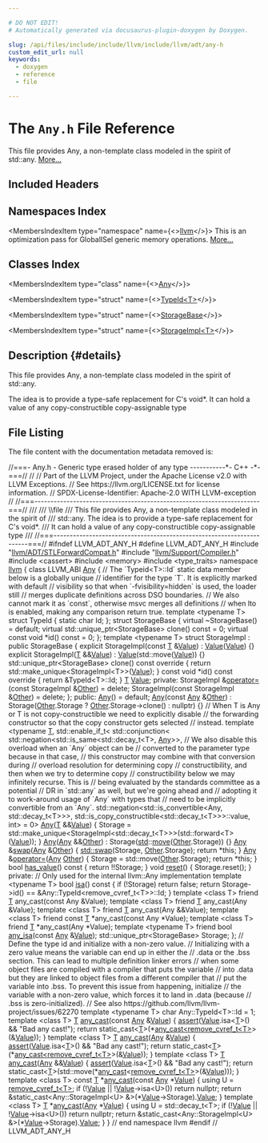 ```yaml
---

# DO NOT EDIT!
# Automatically generated via docusaurus-plugin-doxygen by Doxygen.

slug: /api/files/include/include/llvm/include/llvm/adt/any-h
custom_edit_url: null
keywords:
  - doxygen
  - reference
  - file

---
```





# The `Any.h` File Reference

<DoxygenPage pluginConfig={pluginConfig}>

This file provides Any, a non-template class modeled in the spirit of std::any. <a href="#details">More...</a>

## Included Headers

<IncludesList>
<IncludesListItem
  filePath="llvm/ADT/STLForwardCompat.h"
  permalink="/docs/api/files/include/include/llvm/include/llvm/adt/stlforwardcompat-h"
  isLocal="true" />
<IncludesListItem
  filePath="llvm/Support/Compiler.h"
  permalink="/docs/api/files/include/include/llvm/include/llvm/support/compiler-h"
  isLocal="true" />
<IncludesListItem
  filePath="cassert"
  permalink=""
  isLocal="false" />
<IncludesListItem
  filePath="memory"
  permalink=""
  isLocal="false" />
<IncludesListItem
  filePath="type_traits"
  permalink=""
  isLocal="false" />
</IncludesList>

## Namespaces Index

<MembersIndex>

<MembersIndexItem
  type="namespace"
  name={<><a href="/docs/api/namespaces/llvm">llvm</a></>}>
This is an optimization pass for GlobalISel generic memory operations. <a href="/docs/api/namespaces/llvm/#details">More...</a>
</MembersIndexItem>

</MembersIndex>

## Classes Index

<MembersIndex>

<MembersIndexItem
  type="class"
  name={<><a href="/docs/api/classes/llvm/any">Any</a></>}>
</MembersIndexItem>

<MembersIndexItem
  type="struct"
  name={<><a href="/docs/api/structs/llvm/any/typeid">TypeId&lt;T&gt;</a></>}>
</MembersIndexItem>

<MembersIndexItem
  type="struct"
  name={<><a href="/docs/api/structs/llvm/any/storagebase">StorageBase</a></>}>
</MembersIndexItem>

<MembersIndexItem
  type="struct"
  name={<><a href="/docs/api/structs/llvm/any/storageimpl">StorageImpl&lt;T&gt;</a></>}>
</MembersIndexItem>

</MembersIndex>

## Description {#details}

This file provides Any, a non-template class modeled in the spirit of std::any.

The idea is to provide a type-safe replacement for C&#39;s void&#42;. It can hold a value of any copy-constructible copy-assignable type

## File Listing

The file content with the documentation metadata removed is:

<ProgramListing>

<Link id="l00001" /><CodeLine lineNumber="1"><Highlight kind="comment">//===- Any.h - Generic type erased holder of any type -----------&#42;- C++ -&#42;-===//</Highlight><Highlight kind="normal"></Highlight></CodeLine>
<Link id="l00002" /><CodeLine lineNumber="2"><Highlight kind="normal"></Highlight><Highlight kind="comment">//</Highlight><Highlight kind="normal"></Highlight></CodeLine>
<Link id="l00003" /><CodeLine lineNumber="3"><Highlight kind="normal"></Highlight><Highlight kind="comment">// Part of the LLVM Project, under the Apache License v2.0 with LLVM Exceptions.</Highlight><Highlight kind="normal"></Highlight></CodeLine>
<Link id="l00004" /><CodeLine lineNumber="4"><Highlight kind="normal"></Highlight><Highlight kind="comment">// See https://llvm.org/LICENSE.txt for license information.</Highlight><Highlight kind="normal"></Highlight></CodeLine>
<Link id="l00005" /><CodeLine lineNumber="5"><Highlight kind="normal"></Highlight><Highlight kind="comment">// SPDX-License-Identifier: Apache-2.0 WITH LLVM-exception</Highlight><Highlight kind="normal"></Highlight></CodeLine>
<Link id="l00006" /><CodeLine lineNumber="6"><Highlight kind="normal"></Highlight><Highlight kind="comment">//</Highlight><Highlight kind="normal"></Highlight></CodeLine>
<Link id="l00007" /><CodeLine lineNumber="7"><Highlight kind="normal"></Highlight><Highlight kind="comment">//===----------------------------------------------------------------------===//</Highlight><Highlight kind="comment"></Highlight></CodeLine>
<Link id="l00008" /><CodeLine lineNumber="8"><Highlight kind="comment">///</Highlight></CodeLine>
<Link id="l00009" /><CodeLine lineNumber="9"><Highlight kind="comment">/// \\file</Highlight></CodeLine>
<Link id="l00010" /><CodeLine lineNumber="10"><Highlight kind="comment">///  This file provides Any, a non-template class modeled in the spirit of</Highlight></CodeLine>
<Link id="l00011" /><CodeLine lineNumber="11"><Highlight kind="comment">///  std::any.  The idea is to provide a type-safe replacement for C&#39;s void&#42;.</Highlight></CodeLine>
<Link id="l00012" /><CodeLine lineNumber="12"><Highlight kind="comment">///  It can hold a value of any copy-constructible copy-assignable type</Highlight></CodeLine>
<Link id="l00013" /><CodeLine lineNumber="13"><Highlight kind="comment">///</Highlight><Highlight kind="normal"></Highlight></CodeLine>
<Link id="l00014" /><CodeLine lineNumber="14"><Highlight kind="normal"></Highlight><Highlight kind="comment">//===----------------------------------------------------------------------===//</Highlight><Highlight kind="normal"></Highlight></CodeLine>
<Link id="l00015" /><CodeLine lineNumber="15"><Highlight kind="normal"></Highlight></CodeLine>
<Link id="l00016" /><CodeLine lineNumber="16"><Highlight kind="normal"></Highlight><Highlight kind="preprocessor">#ifndef LLVM&#95;ADT&#95;ANY&#95;H</Highlight><Highlight kind="normal"></Highlight></CodeLine>
<Link id="l00017" /><CodeLine lineNumber="17"><Highlight kind="normal"></Highlight><Highlight kind="preprocessor">#define LLVM&#95;ADT&#95;ANY&#95;H</Highlight><Highlight kind="normal"></Highlight></CodeLine>
<Link id="l00018" /><CodeLine lineNumber="18"><Highlight kind="normal"></Highlight></CodeLine>
<Link id="l00019" /><CodeLine lineNumber="19"><Highlight kind="normal"></Highlight><Highlight kind="preprocessor">#include &quot;<a href="/docs/api/files/include/include/llvm/include/llvm/adt/stlforwardcompat-h">llvm/ADT/STLForwardCompat.h</a>&quot;</Highlight><Highlight kind="normal"></Highlight></CodeLine>
<Link id="l00020" /><CodeLine lineNumber="20"><Highlight kind="normal"></Highlight><Highlight kind="preprocessor">#include &quot;<a href="/docs/api/files/include/include/llvm/include/llvm/support/compiler-h">llvm/Support/Compiler.h</a>&quot;</Highlight><Highlight kind="normal"></Highlight></CodeLine>
<Link id="l00021" /><CodeLine lineNumber="21"><Highlight kind="normal"></Highlight></CodeLine>
<Link id="l00022" /><CodeLine lineNumber="22"><Highlight kind="normal"></Highlight><Highlight kind="preprocessor">#include &lt;cassert&gt;</Highlight><Highlight kind="normal"></Highlight></CodeLine>
<Link id="l00023" /><CodeLine lineNumber="23"><Highlight kind="normal"></Highlight><Highlight kind="preprocessor">#include &lt;memory&gt;</Highlight><Highlight kind="normal"></Highlight></CodeLine>
<Link id="l00024" /><CodeLine lineNumber="24"><Highlight kind="normal"></Highlight><Highlight kind="preprocessor">#include &lt;type&#95;traits&gt;</Highlight><Highlight kind="normal"></Highlight></CodeLine>
<Link id="l00025" /><CodeLine lineNumber="25"><Highlight kind="normal"></Highlight></CodeLine>
<Link id="l00026" /><CodeLine lineNumber="26"><Highlight kind="normal"></Highlight><Highlight kind="keyword">namespace </Highlight><Highlight kind="normal"><a href="/docs/api/namespaces/llvm">llvm</a> &#123;</Highlight></CodeLine>
<Link id="l00027" /><CodeLine lineNumber="27"><Highlight kind="normal"></Highlight></CodeLine>
<Link id="l00028" /><CodeLine lineNumber="28" lineLink="/docs/api/classes/llvm/any"><Highlight kind="normal"></Highlight><Highlight kind="keyword">class </Highlight><Highlight kind="normal">LLVM&#95;ABI <a href="/docs/api/classes/llvm/any/#acd0d518cd47705fdf831df739933b12a">Any</a> &#123;</Highlight></CodeLine>
<Link id="l00029" /><CodeLine lineNumber="29"><Highlight kind="normal"></Highlight></CodeLine>
<Link id="l00030" /><CodeLine lineNumber="30"><Highlight kind="normal">  </Highlight><Highlight kind="comment">// The &#96;Typeid&lt;T&gt;::Id&#96; static data member below is a globally unique</Highlight><Highlight kind="normal"></Highlight></CodeLine>
<Link id="l00031" /><CodeLine lineNumber="31"><Highlight kind="normal">  </Highlight><Highlight kind="comment">// identifier for the type &#96;T&#96;. It is explicitly marked with default</Highlight><Highlight kind="normal"></Highlight></CodeLine>
<Link id="l00032" /><CodeLine lineNumber="32"><Highlight kind="normal">  </Highlight><Highlight kind="comment">// visibility so that when &#96;-fvisibility=hidden&#96; is used, the loader still</Highlight><Highlight kind="normal"></Highlight></CodeLine>
<Link id="l00033" /><CodeLine lineNumber="33"><Highlight kind="normal">  </Highlight><Highlight kind="comment">// merges duplicate definitions across DSO boundaries.</Highlight><Highlight kind="normal"></Highlight></CodeLine>
<Link id="l00034" /><CodeLine lineNumber="34"><Highlight kind="normal">  </Highlight><Highlight kind="comment">// We also cannot mark it as &#96;const&#96;, otherwise msvc merges all definitions</Highlight><Highlight kind="normal"></Highlight></CodeLine>
<Link id="l00035" /><CodeLine lineNumber="35"><Highlight kind="normal">  </Highlight><Highlight kind="comment">// when lto is enabled, making any comparison return true.</Highlight><Highlight kind="normal"></Highlight></CodeLine>
<Link id="l00036" /><CodeLine lineNumber="36"><Highlight kind="normal">  </Highlight><Highlight kind="keyword">template</Highlight><Highlight kind="normal"> &lt;</Highlight><Highlight kind="keyword">typename</Highlight><Highlight kind="normal"> T&gt; </Highlight><Highlight kind="keyword">struct </Highlight><Highlight kind="normal">TypeId &#123; </Highlight><Highlight kind="keyword">static</Highlight><Highlight kind="normal"> </Highlight><Highlight kind="keywordtype">char</Highlight><Highlight kind="normal"> Id; &#125;;</Highlight></CodeLine>
<Link id="l00037" /><CodeLine lineNumber="37"><Highlight kind="normal"></Highlight></CodeLine>
<Link id="l00038" /><CodeLine lineNumber="38"><Highlight kind="normal">  </Highlight><Highlight kind="keyword">struct </Highlight><Highlight kind="normal">StorageBase &#123;</Highlight></CodeLine>
<Link id="l00039" /><CodeLine lineNumber="39"><Highlight kind="normal">    </Highlight><Highlight kind="keyword">virtual</Highlight><Highlight kind="normal"> ~StorageBase() = </Highlight><Highlight kind="keywordflow">default</Highlight><Highlight kind="normal">;</Highlight></CodeLine>
<Link id="l00040" /><CodeLine lineNumber="40"><Highlight kind="normal">    </Highlight><Highlight kind="keyword">virtual</Highlight><Highlight kind="normal"> std::unique&#95;ptr&lt;StorageBase&gt; clone() </Highlight><Highlight kind="keyword">const</Highlight><Highlight kind="normal"> = 0;</Highlight></CodeLine>
<Link id="l00041" /><CodeLine lineNumber="41"><Highlight kind="normal">    </Highlight><Highlight kind="keyword">virtual</Highlight><Highlight kind="normal"> </Highlight><Highlight kind="keyword">const</Highlight><Highlight kind="normal"> </Highlight><Highlight kind="keywordtype">void</Highlight><Highlight kind="normal"> &#42;id() </Highlight><Highlight kind="keyword">const</Highlight><Highlight kind="normal"> = 0;</Highlight></CodeLine>
<Link id="l00042" /><CodeLine lineNumber="42"><Highlight kind="normal">  &#125;;</Highlight></CodeLine>
<Link id="l00043" /><CodeLine lineNumber="43"><Highlight kind="normal"></Highlight></CodeLine>
<Link id="l00044" /><CodeLine lineNumber="44"><Highlight kind="normal">  </Highlight><Highlight kind="keyword">template</Highlight><Highlight kind="normal"> &lt;</Highlight><Highlight kind="keyword">typename</Highlight><Highlight kind="normal"> T&gt; </Highlight><Highlight kind="keyword">struct </Highlight><Highlight kind="normal">StorageImpl : </Highlight><Highlight kind="keyword">public</Highlight><Highlight kind="normal"> StorageBase &#123;</Highlight></CodeLine>
<Link id="l00045" /><CodeLine lineNumber="45"><Highlight kind="normal">    </Highlight><Highlight kind="keyword">explicit</Highlight><Highlight kind="normal"> StorageImpl(</Highlight><Highlight kind="keyword">const</Highlight><Highlight kind="normal"> <a href="/docs/api/files/lib/lib/target/lib/target/mips/mips16isellowering-cpp/#a0acb682b8260ab1c60b918599864e2e5">T</a> &amp;<a href="/docs/api/classes/llvm/value">Value</a>) : <a href="/docs/api/classes/llvm/value">Value</a>(<a href="/docs/api/classes/llvm/value">Value</a>) &#123;&#125;</Highlight></CodeLine>
<Link id="l00046" /><CodeLine lineNumber="46"><Highlight kind="normal"></Highlight></CodeLine>
<Link id="l00047" /><CodeLine lineNumber="47"><Highlight kind="normal">    </Highlight><Highlight kind="keyword">explicit</Highlight><Highlight kind="normal"> StorageImpl(<a href="/docs/api/files/lib/lib/target/lib/target/mips/mips16isellowering-cpp/#a0acb682b8260ab1c60b918599864e2e5">T</a> &amp;&amp;<a href="/docs/api/classes/llvm/value">Value</a>) : <a href="/docs/api/classes/llvm/value">Value</a>(std::move(<a href="/docs/api/classes/llvm/value">Value</a>)) &#123;&#125;</Highlight></CodeLine>
<Link id="l00048" /><CodeLine lineNumber="48"><Highlight kind="normal"></Highlight></CodeLine>
<Link id="l00049" /><CodeLine lineNumber="49"><Highlight kind="normal">    std::unique&#95;ptr&lt;StorageBase&gt; clone()</Highlight><Highlight kind="keyword"> const override </Highlight><Highlight kind="normal">&#123;</Highlight></CodeLine>
<Link id="l00050" /><CodeLine lineNumber="50"><Highlight kind="normal">      </Highlight><Highlight kind="keywordflow">return</Highlight><Highlight kind="normal"> std::make&#95;unique&lt;StorageImpl&lt;T&gt;&gt;(<a href="/docs/api/classes/llvm/value">Value</a>);</Highlight></CodeLine>
<Link id="l00051" /><CodeLine lineNumber="51"><Highlight kind="normal">    &#125;</Highlight></CodeLine>
<Link id="l00052" /><CodeLine lineNumber="52"><Highlight kind="normal"></Highlight></CodeLine>
<Link id="l00053" /><CodeLine lineNumber="53"><Highlight kind="normal">    </Highlight><Highlight kind="keyword">const</Highlight><Highlight kind="normal"> </Highlight><Highlight kind="keywordtype">void</Highlight><Highlight kind="normal"> &#42;id()</Highlight><Highlight kind="keyword"> const override </Highlight><Highlight kind="normal">&#123; </Highlight><Highlight kind="keywordflow">return</Highlight><Highlight kind="normal"> &amp;TypeId&lt;T&gt;::Id; &#125;</Highlight></CodeLine>
<Link id="l00054" /><CodeLine lineNumber="54"><Highlight kind="normal"></Highlight></CodeLine>
<Link id="l00055" /><CodeLine lineNumber="55"><Highlight kind="normal">    <a href="/docs/api/files/lib/lib/target/lib/target/mips/mips16isellowering-cpp/#a0acb682b8260ab1c60b918599864e2e5">T</a> <a href="/docs/api/classes/llvm/value">Value</a>;</Highlight></CodeLine>
<Link id="l00056" /><CodeLine lineNumber="56"><Highlight kind="normal"></Highlight></CodeLine>
<Link id="l00057" /><CodeLine lineNumber="57"><Highlight kind="normal">  </Highlight><Highlight kind="keyword">private</Highlight><Highlight kind="normal">:</Highlight></CodeLine>
<Link id="l00058" /><CodeLine lineNumber="58"><Highlight kind="normal">    StorageImpl &amp;<a href="/docs/api/classes/llvm/any/#a2210ed74910917ebbd5179a8cf0be8e9">operator=</a>(</Highlight><Highlight kind="keyword">const</Highlight><Highlight kind="normal"> StorageImpl &amp;<a href="/docs/api/namespaces/llvm/#a9eb4f5b98b70ee4fab9614ed58282c1fa6311ae17c1ee52b36e68aaf4ad066387">Other</a>) = </Highlight><Highlight kind="keyword">delete</Highlight><Highlight kind="normal">;</Highlight></CodeLine>
<Link id="l00059" /><CodeLine lineNumber="59"><Highlight kind="normal">    StorageImpl(</Highlight><Highlight kind="keyword">const</Highlight><Highlight kind="normal"> StorageImpl &amp;<a href="/docs/api/namespaces/llvm/#a9eb4f5b98b70ee4fab9614ed58282c1fa6311ae17c1ee52b36e68aaf4ad066387">Other</a>) = </Highlight><Highlight kind="keyword">delete</Highlight><Highlight kind="normal">;</Highlight></CodeLine>
<Link id="l00060" /><CodeLine lineNumber="60"><Highlight kind="normal">  &#125;;</Highlight></CodeLine>
<Link id="l00061" /><CodeLine lineNumber="61"><Highlight kind="normal"></Highlight></CodeLine>
<Link id="l00062" /><CodeLine lineNumber="62"><Highlight kind="normal"></Highlight><Highlight kind="keyword">public</Highlight><Highlight kind="normal">:</Highlight></CodeLine>
<Link id="l00063" /><CodeLine lineNumber="63" lineLink="/docs/api/classes/llvm/any/#acd0d518cd47705fdf831df739933b12a"><Highlight kind="normal">  <a href="/docs/api/classes/llvm/any/#acd0d518cd47705fdf831df739933b12a">Any</a>() = </Highlight><Highlight kind="keywordflow">default</Highlight><Highlight kind="normal">;</Highlight></CodeLine>
<Link id="l00064" /><CodeLine lineNumber="64"><Highlight kind="normal"></Highlight></CodeLine>
<Link id="l00065" /><CodeLine lineNumber="65" lineLink="/docs/api/classes/llvm/any/#a99d2fd902e10d00ec6980c8043a27f47"><Highlight kind="normal">  <a href="/docs/api/classes/llvm/any/#a99d2fd902e10d00ec6980c8043a27f47">Any</a>(</Highlight><Highlight kind="keyword">const</Highlight><Highlight kind="normal"> <a href="/docs/api/classes/llvm/any/#acd0d518cd47705fdf831df739933b12a">Any</a> &amp;<a href="/docs/api/namespaces/llvm/#a9eb4f5b98b70ee4fab9614ed58282c1fa6311ae17c1ee52b36e68aaf4ad066387">Other</a>)</Highlight></CodeLine>
<Link id="l00066" /><CodeLine lineNumber="66"><Highlight kind="normal">      : Storage(<a href="/docs/api/namespaces/llvm/#a9eb4f5b98b70ee4fab9614ed58282c1fa6311ae17c1ee52b36e68aaf4ad066387">Other</a>.Storage ? <a href="/docs/api/namespaces/llvm/#a9eb4f5b98b70ee4fab9614ed58282c1fa6311ae17c1ee52b36e68aaf4ad066387">Other</a>.Storage-&gt;clone() : nullptr) &#123;&#125;</Highlight></CodeLine>
<Link id="l00067" /><CodeLine lineNumber="67"><Highlight kind="normal"></Highlight></CodeLine>
<Link id="l00068" /><CodeLine lineNumber="68"><Highlight kind="normal">  </Highlight><Highlight kind="comment">// When T is Any or T is not copy-constructible we need to explicitly disable</Highlight><Highlight kind="normal"></Highlight></CodeLine>
<Link id="l00069" /><CodeLine lineNumber="69"><Highlight kind="normal">  </Highlight><Highlight kind="comment">// the forwarding constructor so that the copy constructor gets selected</Highlight><Highlight kind="normal"></Highlight></CodeLine>
<Link id="l00070" /><CodeLine lineNumber="70"><Highlight kind="normal">  </Highlight><Highlight kind="comment">// instead.</Highlight><Highlight kind="normal"></Highlight></CodeLine>
<Link id="l00071" /><CodeLine lineNumber="71"><Highlight kind="normal">  </Highlight><Highlight kind="keyword">template</Highlight><Highlight kind="normal"> &lt;</Highlight><Highlight kind="keyword">typename</Highlight><Highlight kind="normal"> <a href="/docs/api/files/lib/lib/target/lib/target/mips/mips16isellowering-cpp/#a0acb682b8260ab1c60b918599864e2e5">T</a>,</Highlight></CodeLine>
<Link id="l00072" /><CodeLine lineNumber="72"><Highlight kind="normal">            std::enable&#95;if&#95;t&lt;</Highlight></CodeLine>
<Link id="l00073" /><CodeLine lineNumber="73"><Highlight kind="normal">                std::conjunction&lt;</Highlight></CodeLine>
<Link id="l00074" /><CodeLine lineNumber="74"><Highlight kind="normal">                    std::negation&lt;std::is&#95;same&lt;std::decay&#95;t&lt;T&gt;, <a href="/docs/api/classes/llvm/any">Any</a>&gt;&gt;,</Highlight></CodeLine>
<Link id="l00075" /><CodeLine lineNumber="75"><Highlight kind="normal">                    </Highlight><Highlight kind="comment">// We also disable this overload when an &#96;Any&#96; object can be</Highlight><Highlight kind="normal"></Highlight></CodeLine>
<Link id="l00076" /><CodeLine lineNumber="76"><Highlight kind="normal">                    </Highlight><Highlight kind="comment">// converted to the parameter type because in that case,</Highlight><Highlight kind="normal"></Highlight></CodeLine>
<Link id="l00077" /><CodeLine lineNumber="77"><Highlight kind="normal">                    </Highlight><Highlight kind="comment">// this constructor may combine with that conversion during</Highlight><Highlight kind="normal"></Highlight></CodeLine>
<Link id="l00078" /><CodeLine lineNumber="78"><Highlight kind="normal">                    </Highlight><Highlight kind="comment">// overload resolution for determining copy</Highlight><Highlight kind="normal"></Highlight></CodeLine>
<Link id="l00079" /><CodeLine lineNumber="79"><Highlight kind="normal">                    </Highlight><Highlight kind="comment">// constructibility, and then when we try to determine copy</Highlight><Highlight kind="normal"></Highlight></CodeLine>
<Link id="l00080" /><CodeLine lineNumber="80"><Highlight kind="normal">                    </Highlight><Highlight kind="comment">// constructibility below we may infinitely recurse. This is</Highlight><Highlight kind="normal"></Highlight></CodeLine>
<Link id="l00081" /><CodeLine lineNumber="81"><Highlight kind="normal">                    </Highlight><Highlight kind="comment">// being evaluated by the standards committee as a potential</Highlight><Highlight kind="normal"></Highlight></CodeLine>
<Link id="l00082" /><CodeLine lineNumber="82"><Highlight kind="normal">                    </Highlight><Highlight kind="comment">// DR in &#96;std::any&#96; as well, but we&#39;re going ahead and</Highlight><Highlight kind="normal"></Highlight></CodeLine>
<Link id="l00083" /><CodeLine lineNumber="83"><Highlight kind="normal">                    </Highlight><Highlight kind="comment">// adopting it to work-around usage of &#96;Any&#96; with types that</Highlight><Highlight kind="normal"></Highlight></CodeLine>
<Link id="l00084" /><CodeLine lineNumber="84"><Highlight kind="normal">                    </Highlight><Highlight kind="comment">// need to be implicitly convertible from an &#96;Any&#96;.</Highlight><Highlight kind="normal"></Highlight></CodeLine>
<Link id="l00085" /><CodeLine lineNumber="85"><Highlight kind="normal">                    std::negation&lt;std::is&#95;convertible&lt;Any, std::decay&#95;t&lt;T&gt;&gt;&gt;,</Highlight></CodeLine>
<Link id="l00086" /><CodeLine lineNumber="86"><Highlight kind="normal">                    std::is&#95;copy&#95;constructible&lt;std::decay&#95;t&lt;T&gt;&gt;&gt;::value,</Highlight></CodeLine>
<Link id="l00087" /><CodeLine lineNumber="87"><Highlight kind="normal">                </Highlight><Highlight kind="keywordtype">int</Highlight><Highlight kind="normal">&gt; = 0&gt;</Highlight></CodeLine>
<Link id="l00088" /><CodeLine lineNumber="88" lineLink="/docs/api/classes/llvm/any/#a1f38a2c91c432573c49b246871ee2e9b"><Highlight kind="normal">  <a href="/docs/api/classes/llvm/any/#a1f38a2c91c432573c49b246871ee2e9b">Any</a>(<a href="/docs/api/files/lib/lib/target/lib/target/mips/mips16isellowering-cpp/#a0acb682b8260ab1c60b918599864e2e5">T</a> &amp;&amp;<a href="/docs/api/classes/llvm/value">Value</a>) &#123;</Highlight></CodeLine>
<Link id="l00089" /><CodeLine lineNumber="89"><Highlight kind="normal">    Storage =</Highlight></CodeLine>
<Link id="l00090" /><CodeLine lineNumber="90"><Highlight kind="normal">        std::make&#95;unique&lt;StorageImpl&lt;std::decay&#95;t&lt;T&gt;&gt;&gt;(std::forward&lt;T&gt;(<a href="/docs/api/classes/llvm/value">Value</a>));</Highlight></CodeLine>
<Link id="l00091" /><CodeLine lineNumber="91"><Highlight kind="normal">  &#125;</Highlight></CodeLine>
<Link id="l00092" /><CodeLine lineNumber="92"><Highlight kind="normal"></Highlight></CodeLine>
<Link id="l00093" /><CodeLine lineNumber="93" lineLink="/docs/api/classes/llvm/any/#a0fddf34b18c6e197cdbf1ec0c47ecf59"><Highlight kind="normal">  <a href="/docs/api/classes/llvm/any/#a0fddf34b18c6e197cdbf1ec0c47ecf59">Any</a>(<a href="/docs/api/classes/llvm/any/#acd0d518cd47705fdf831df739933b12a">Any</a> &amp;&amp;<a href="/docs/api/namespaces/llvm/#a9eb4f5b98b70ee4fab9614ed58282c1fa6311ae17c1ee52b36e68aaf4ad066387">Other</a>) : Storage(<a href="/docs/api/namespaces/std">std</a>::<a href="/docs/api/namespaces/llvm/#abfc9c7ecf70f66901e439f7c04ef3dbb">move</a>(<a href="/docs/api/namespaces/llvm/#a9eb4f5b98b70ee4fab9614ed58282c1fa6311ae17c1ee52b36e68aaf4ad066387">Other</a>.Storage)) &#123;&#125;</Highlight></CodeLine>
<Link id="l00094" /><CodeLine lineNumber="94"><Highlight kind="normal"></Highlight></CodeLine>
<Link id="l00095" /><CodeLine lineNumber="95" lineLink="/docs/api/classes/llvm/any/#a5aa1b717698330d96267bd86408d69f7"><Highlight kind="normal">  <a href="/docs/api/classes/llvm/any/#acd0d518cd47705fdf831df739933b12a">Any</a> &amp;<a href="/docs/api/classes/llvm/any/#a5aa1b717698330d96267bd86408d69f7">swap</a>(<a href="/docs/api/classes/llvm/any/#acd0d518cd47705fdf831df739933b12a">Any</a> &amp;<a href="/docs/api/namespaces/llvm/#a9eb4f5b98b70ee4fab9614ed58282c1fa6311ae17c1ee52b36e68aaf4ad066387">Other</a>) &#123;</Highlight></CodeLine>
<Link id="l00096" /><CodeLine lineNumber="96"><Highlight kind="normal">    <a href="/docs/api/namespaces/std/#ab8424022895aee3e366fb9a32f2883cb">std::swap</a>(Storage, <a href="/docs/api/namespaces/llvm/#a9eb4f5b98b70ee4fab9614ed58282c1fa6311ae17c1ee52b36e68aaf4ad066387">Other</a>.Storage);</Highlight></CodeLine>
<Link id="l00097" /><CodeLine lineNumber="97"><Highlight kind="normal">    </Highlight><Highlight kind="keywordflow">return</Highlight><Highlight kind="normal"> &#42;</Highlight><Highlight kind="keyword">this</Highlight><Highlight kind="normal">;</Highlight></CodeLine>
<Link id="l00098" /><CodeLine lineNumber="98"><Highlight kind="normal">  &#125;</Highlight></CodeLine>
<Link id="l00099" /><CodeLine lineNumber="99"><Highlight kind="normal"></Highlight></CodeLine>
<Link id="l00100" /><CodeLine lineNumber="100" lineLink="/docs/api/classes/llvm/any/#a2210ed74910917ebbd5179a8cf0be8e9"><Highlight kind="normal">  <a href="/docs/api/classes/llvm/any/#acd0d518cd47705fdf831df739933b12a">Any</a> &amp;<a href="/docs/api/classes/llvm/any/#a2210ed74910917ebbd5179a8cf0be8e9">operator=</a>(<a href="/docs/api/classes/llvm/any/#acd0d518cd47705fdf831df739933b12a">Any</a> <a href="/docs/api/namespaces/llvm/#a9eb4f5b98b70ee4fab9614ed58282c1fa6311ae17c1ee52b36e68aaf4ad066387">Other</a>) &#123;</Highlight></CodeLine>
<Link id="l00101" /><CodeLine lineNumber="101"><Highlight kind="normal">    Storage = std::move(<a href="/docs/api/namespaces/llvm/#a9eb4f5b98b70ee4fab9614ed58282c1fa6311ae17c1ee52b36e68aaf4ad066387">Other</a>.Storage);</Highlight></CodeLine>
<Link id="l00102" /><CodeLine lineNumber="102"><Highlight kind="normal">    </Highlight><Highlight kind="keywordflow">return</Highlight><Highlight kind="normal"> &#42;</Highlight><Highlight kind="keyword">this</Highlight><Highlight kind="normal">;</Highlight></CodeLine>
<Link id="l00103" /><CodeLine lineNumber="103"><Highlight kind="normal">  &#125;</Highlight></CodeLine>
<Link id="l00104" /><CodeLine lineNumber="104"><Highlight kind="normal"></Highlight></CodeLine>
<Link id="l00105" /><CodeLine lineNumber="105" lineLink="/docs/api/classes/llvm/any/#a7dd3d02d4f67ced75ed89ca4335b0ced"><Highlight kind="normal">  </Highlight><Highlight kind="keywordtype">bool</Highlight><Highlight kind="normal"> <a href="/docs/api/classes/llvm/any/#a7dd3d02d4f67ced75ed89ca4335b0ced">has&#95;value</a>()</Highlight><Highlight kind="keyword"> const </Highlight><Highlight kind="normal">&#123; </Highlight><Highlight kind="keywordflow">return</Highlight><Highlight kind="normal"> !!Storage; &#125;</Highlight></CodeLine>
<Link id="l00106" /><CodeLine lineNumber="106"><Highlight kind="normal"></Highlight></CodeLine>
<Link id="l00107" /><CodeLine lineNumber="107" lineLink="/docs/api/classes/llvm/any/#a205a7dc726470b6ee154f17714718d19"><Highlight kind="normal">  </Highlight><Highlight kind="keywordtype">void</Highlight><Highlight kind="normal"> <a href="/docs/api/classes/llvm/any/#a205a7dc726470b6ee154f17714718d19">reset</a>() &#123; Storage.reset(); &#125;</Highlight></CodeLine>
<Link id="l00108" /><CodeLine lineNumber="108"><Highlight kind="normal"></Highlight></CodeLine>
<Link id="l00109" /><CodeLine lineNumber="109"><Highlight kind="normal"></Highlight><Highlight kind="keyword">private</Highlight><Highlight kind="normal">:</Highlight></CodeLine>
<Link id="l00110" /><CodeLine lineNumber="110"><Highlight kind="normal">  </Highlight><Highlight kind="comment">// Only used for the internal llvm::Any implementation</Highlight><Highlight kind="normal"></Highlight></CodeLine>
<Link id="l00111" /><CodeLine lineNumber="111"><Highlight kind="normal">  </Highlight><Highlight kind="keyword">template</Highlight><Highlight kind="normal"> &lt;</Highlight><Highlight kind="keyword">typename</Highlight><Highlight kind="normal"> T&gt; </Highlight><Highlight kind="keywordtype">bool</Highlight><Highlight kind="normal"> <a href="/docs/api/namespaces/llvm/#a92ca992e52dddc420f4b069cae06dfbe">isa</a>()</Highlight><Highlight kind="keyword"> const </Highlight><Highlight kind="normal">&#123;</Highlight></CodeLine>
<Link id="l00112" /><CodeLine lineNumber="112"><Highlight kind="normal">    </Highlight><Highlight kind="keywordflow">if</Highlight><Highlight kind="normal"> (!Storage)</Highlight></CodeLine>
<Link id="l00113" /><CodeLine lineNumber="113"><Highlight kind="normal">      </Highlight><Highlight kind="keywordflow">return</Highlight><Highlight kind="normal"> </Highlight><Highlight kind="keyword">false</Highlight><Highlight kind="normal">;</Highlight></CodeLine>
<Link id="l00114" /><CodeLine lineNumber="114"><Highlight kind="normal">    </Highlight><Highlight kind="keywordflow">return</Highlight><Highlight kind="normal"> Storage-&gt;id() == &amp;Any::TypeId&lt;remove&#95;cvref&#95;t&lt;T&gt;&gt;::Id;</Highlight></CodeLine>
<Link id="l00115" /><CodeLine lineNumber="115"><Highlight kind="normal">  &#125;</Highlight></CodeLine>
<Link id="l00116" /><CodeLine lineNumber="116"><Highlight kind="normal"></Highlight></CodeLine>
<Link id="l00117" /><CodeLine lineNumber="117"><Highlight kind="normal">  </Highlight><Highlight kind="keyword">template</Highlight><Highlight kind="normal"> &lt;</Highlight><Highlight kind="keyword">class</Highlight><Highlight kind="normal"> T&gt; </Highlight><Highlight kind="keyword">friend</Highlight><Highlight kind="normal"> <a href="/docs/api/files/lib/lib/target/lib/target/mips/mips16isellowering-cpp/#a0acb682b8260ab1c60b918599864e2e5">T</a> any&#95;cast(</Highlight><Highlight kind="keyword">const</Highlight><Highlight kind="normal"> Any &amp;Value);</Highlight></CodeLine>
<Link id="l00118" /><CodeLine lineNumber="118"><Highlight kind="normal">  </Highlight><Highlight kind="keyword">template</Highlight><Highlight kind="normal"> &lt;</Highlight><Highlight kind="keyword">class</Highlight><Highlight kind="normal"> T&gt; </Highlight><Highlight kind="keyword">friend</Highlight><Highlight kind="normal"> <a href="/docs/api/files/lib/lib/target/lib/target/mips/mips16isellowering-cpp/#a0acb682b8260ab1c60b918599864e2e5">T</a> any&#95;cast(Any &amp;Value);</Highlight></CodeLine>
<Link id="l00119" /><CodeLine lineNumber="119"><Highlight kind="normal">  </Highlight><Highlight kind="keyword">template</Highlight><Highlight kind="normal"> &lt;</Highlight><Highlight kind="keyword">class</Highlight><Highlight kind="normal"> T&gt; </Highlight><Highlight kind="keyword">friend</Highlight><Highlight kind="normal"> <a href="/docs/api/files/lib/lib/target/lib/target/mips/mips16isellowering-cpp/#a0acb682b8260ab1c60b918599864e2e5">T</a> any&#95;cast(Any &amp;&amp;Value);</Highlight></CodeLine>
<Link id="l00120" /><CodeLine lineNumber="120"><Highlight kind="normal">  </Highlight><Highlight kind="keyword">template</Highlight><Highlight kind="normal"> &lt;</Highlight><Highlight kind="keyword">class</Highlight><Highlight kind="normal"> T&gt; </Highlight><Highlight kind="keyword">friend</Highlight><Highlight kind="normal"> </Highlight><Highlight kind="keyword">const</Highlight><Highlight kind="normal"> <a href="/docs/api/files/lib/lib/target/lib/target/mips/mips16isellowering-cpp/#a0acb682b8260ab1c60b918599864e2e5">T</a> &#42;any&#95;cast(</Highlight><Highlight kind="keyword">const</Highlight><Highlight kind="normal"> Any &#42;Value);</Highlight></CodeLine>
<Link id="l00121" /><CodeLine lineNumber="121"><Highlight kind="normal">  </Highlight><Highlight kind="keyword">template</Highlight><Highlight kind="normal"> &lt;</Highlight><Highlight kind="keyword">class</Highlight><Highlight kind="normal"> T&gt; </Highlight><Highlight kind="keyword">friend</Highlight><Highlight kind="normal"> <a href="/docs/api/files/lib/lib/target/lib/target/mips/mips16isellowering-cpp/#a0acb682b8260ab1c60b918599864e2e5">T</a> &#42;any&#95;cast(Any &#42;Value);</Highlight></CodeLine>
<Link id="l00122" /><CodeLine lineNumber="122" lineLink="/docs/api/classes/llvm/any/#af37a4092245c74d9d70455243b28c321"><Highlight kind="normal">  </Highlight><Highlight kind="keyword">template</Highlight><Highlight kind="normal"> &lt;</Highlight><Highlight kind="keyword">typename</Highlight><Highlight kind="normal"> T&gt; </Highlight><Highlight kind="keyword">friend</Highlight><Highlight kind="normal"> </Highlight><Highlight kind="keywordtype">bool</Highlight><Highlight kind="normal"> <a href="/docs/api/classes/llvm/any/#af37a4092245c74d9d70455243b28c321">any&#95;isa</a>(</Highlight><Highlight kind="keyword">const</Highlight><Highlight kind="normal"> <a href="/docs/api/classes/llvm/any/#acd0d518cd47705fdf831df739933b12a">Any</a> &amp;<a href="/docs/api/classes/llvm/value">Value</a>);</Highlight></CodeLine>
<Link id="l00123" /><CodeLine lineNumber="123"><Highlight kind="normal"></Highlight></CodeLine>
<Link id="l00124" /><CodeLine lineNumber="124"><Highlight kind="normal">  std::unique&#95;ptr&lt;StorageBase&gt; Storage;</Highlight></CodeLine>
<Link id="l00125" /><CodeLine lineNumber="125"><Highlight kind="normal">&#125;;</Highlight></CodeLine>
<Link id="l00126" /><CodeLine lineNumber="126"><Highlight kind="normal"></Highlight></CodeLine>
<Link id="l00127" /><CodeLine lineNumber="127"><Highlight kind="normal"></Highlight><Highlight kind="comment">// Define the type id and initialize with a non-zero value.</Highlight><Highlight kind="normal"></Highlight></CodeLine>
<Link id="l00128" /><CodeLine lineNumber="128"><Highlight kind="normal"></Highlight><Highlight kind="comment">// Initializing with a zero value means the variable can end up in either the</Highlight><Highlight kind="normal"></Highlight></CodeLine>
<Link id="l00129" /><CodeLine lineNumber="129"><Highlight kind="normal"></Highlight><Highlight kind="comment">// .data or the .bss section. This can lead to multiple definition linker errors</Highlight><Highlight kind="normal"></Highlight></CodeLine>
<Link id="l00130" /><CodeLine lineNumber="130"><Highlight kind="normal"></Highlight><Highlight kind="comment">// when some object files are compiled with a compiler that puts the variable</Highlight><Highlight kind="normal"></Highlight></CodeLine>
<Link id="l00131" /><CodeLine lineNumber="131"><Highlight kind="normal"></Highlight><Highlight kind="comment">// into .data but they are linked to object files from a different compiler that</Highlight><Highlight kind="normal"></Highlight></CodeLine>
<Link id="l00132" /><CodeLine lineNumber="132"><Highlight kind="normal"></Highlight><Highlight kind="comment">// put the variable into .bss. To prevent this issue from happening, initialize</Highlight><Highlight kind="normal"></Highlight></CodeLine>
<Link id="l00133" /><CodeLine lineNumber="133"><Highlight kind="normal"></Highlight><Highlight kind="comment">// the variable with a non-zero value, which forces it to land in .data (because</Highlight><Highlight kind="normal"></Highlight></CodeLine>
<Link id="l00134" /><CodeLine lineNumber="134"><Highlight kind="normal"></Highlight><Highlight kind="comment">// .bss is zero-initialized).</Highlight><Highlight kind="normal"></Highlight></CodeLine>
<Link id="l00135" /><CodeLine lineNumber="135"><Highlight kind="normal"></Highlight><Highlight kind="comment">// See also https://github.com/llvm/llvm-project/issues/62270</Highlight><Highlight kind="normal"></Highlight></CodeLine>
<Link id="l00136" /><CodeLine lineNumber="136"><Highlight kind="normal"></Highlight><Highlight kind="keyword">template</Highlight><Highlight kind="normal"> &lt;</Highlight><Highlight kind="keyword">typename</Highlight><Highlight kind="normal"> T&gt; </Highlight><Highlight kind="keywordtype">char</Highlight><Highlight kind="normal"> Any::TypeId&lt;T&gt;::Id = 1;</Highlight></CodeLine>
<Link id="l00137" /><CodeLine lineNumber="137"><Highlight kind="normal"></Highlight></CodeLine>
<Link id="l00138" /><CodeLine lineNumber="138" lineLink="/docs/api/classes/llvm/any/#aaf2f6dd87c62b7d88656c6a8bcde77ff"><Highlight kind="normal"></Highlight><Highlight kind="keyword">template</Highlight><Highlight kind="normal"> &lt;</Highlight><Highlight kind="keyword">class</Highlight><Highlight kind="normal"> T&gt; <a href="/docs/api/files/lib/lib/target/lib/target/mips/mips16isellowering-cpp/#a0acb682b8260ab1c60b918599864e2e5">T</a> <a href="/docs/api/namespaces/llvm/#a0fbd0c4b8837eae0a1333d7be077d2f7">any&#95;cast</a>(</Highlight><Highlight kind="keyword">const</Highlight><Highlight kind="normal"> <a href="/docs/api/classes/llvm/any/#acd0d518cd47705fdf831df739933b12a">Any</a> &amp;<a href="/docs/api/classes/llvm/value">Value</a>) &#123;</Highlight></CodeLine>
<Link id="l00139" /><CodeLine lineNumber="139"><Highlight kind="normal">  <a href="/docs/api/files/lib/lib/target/lib/target/amdgpu/silowercontrolflow-cpp/#a4868c5d81c5ccc98c47aeab6244346a0">assert</a>(<a href="/docs/api/classes/llvm/value">Value</a>.isa&lt;<a href="/docs/api/files/lib/lib/target/lib/target/mips/mips16isellowering-cpp/#a0acb682b8260ab1c60b918599864e2e5">T</a>&gt;() &amp;&amp; </Highlight><Highlight kind="stringliteral">&quot;Bad any cast!&quot;</Highlight><Highlight kind="normal">);</Highlight></CodeLine>
<Link id="l00140" /><CodeLine lineNumber="140"><Highlight kind="normal">  </Highlight><Highlight kind="keywordflow">return</Highlight><Highlight kind="normal"> </Highlight><Highlight kind="keyword">static&#95;cast&lt;</Highlight><Highlight kind="normal"><a href="/docs/api/files/lib/lib/target/lib/target/mips/mips16isellowering-cpp/#a0acb682b8260ab1c60b918599864e2e5">T</a></Highlight><Highlight kind="keyword">&gt;</Highlight><Highlight kind="normal">(&#42;<a href="/docs/api/classes/llvm/any/#aaf2f6dd87c62b7d88656c6a8bcde77ff">any&#95;cast&lt;remove&#95;cvref&#95;t&lt;T&gt;</a>&gt;(&amp;<a href="/docs/api/classes/llvm/value">Value</a>));</Highlight></CodeLine>
<Link id="l00141" /><CodeLine lineNumber="141"><Highlight kind="normal">&#125;</Highlight></CodeLine>
<Link id="l00142" /><CodeLine lineNumber="142"><Highlight kind="normal"></Highlight></CodeLine>
<Link id="l00143" /><CodeLine lineNumber="143" lineLink="/docs/api/classes/llvm/any/#a72f99939e8ebe22a0ee2c18052feb58a"><Highlight kind="normal"></Highlight><Highlight kind="keyword">template</Highlight><Highlight kind="normal"> &lt;</Highlight><Highlight kind="keyword">class</Highlight><Highlight kind="normal"> T&gt; <a href="/docs/api/files/lib/lib/target/lib/target/mips/mips16isellowering-cpp/#a0acb682b8260ab1c60b918599864e2e5">T</a> <a href="/docs/api/namespaces/llvm/#a0fbd0c4b8837eae0a1333d7be077d2f7">any&#95;cast</a>(<a href="/docs/api/classes/llvm/any/#acd0d518cd47705fdf831df739933b12a">Any</a> &amp;<a href="/docs/api/classes/llvm/value">Value</a>) &#123;</Highlight></CodeLine>
<Link id="l00144" /><CodeLine lineNumber="144"><Highlight kind="normal">  <a href="/docs/api/files/lib/lib/target/lib/target/amdgpu/silowercontrolflow-cpp/#a4868c5d81c5ccc98c47aeab6244346a0">assert</a>(<a href="/docs/api/classes/llvm/value">Value</a>.isa&lt;<a href="/docs/api/files/lib/lib/target/lib/target/mips/mips16isellowering-cpp/#a0acb682b8260ab1c60b918599864e2e5">T</a>&gt;() &amp;&amp; </Highlight><Highlight kind="stringliteral">&quot;Bad any cast!&quot;</Highlight><Highlight kind="normal">);</Highlight></CodeLine>
<Link id="l00145" /><CodeLine lineNumber="145"><Highlight kind="normal">  </Highlight><Highlight kind="keywordflow">return</Highlight><Highlight kind="normal"> </Highlight><Highlight kind="keyword">static&#95;cast&lt;</Highlight><Highlight kind="normal"><a href="/docs/api/files/lib/lib/target/lib/target/mips/mips16isellowering-cpp/#a0acb682b8260ab1c60b918599864e2e5">T</a></Highlight><Highlight kind="keyword">&gt;</Highlight><Highlight kind="normal">(&#42;<a href="/docs/api/classes/llvm/any/#aaf2f6dd87c62b7d88656c6a8bcde77ff">any&#95;cast&lt;remove&#95;cvref&#95;t&lt;T&gt;</a>&gt;(&amp;<a href="/docs/api/classes/llvm/value">Value</a>));</Highlight></CodeLine>
<Link id="l00146" /><CodeLine lineNumber="146"><Highlight kind="normal">&#125;</Highlight></CodeLine>
<Link id="l00147" /><CodeLine lineNumber="147"><Highlight kind="normal"></Highlight></CodeLine>
<Link id="l00148" /><CodeLine lineNumber="148" lineLink="/docs/api/classes/llvm/any/#a13b8959d7878da8aa7443dfcee70f184"><Highlight kind="normal"></Highlight><Highlight kind="keyword">template</Highlight><Highlight kind="normal"> &lt;</Highlight><Highlight kind="keyword">class</Highlight><Highlight kind="normal"> T&gt; <a href="/docs/api/files/lib/lib/target/lib/target/mips/mips16isellowering-cpp/#a0acb682b8260ab1c60b918599864e2e5">T</a> <a href="/docs/api/namespaces/llvm/#a0fbd0c4b8837eae0a1333d7be077d2f7">any&#95;cast</a>(<a href="/docs/api/classes/llvm/any/#acd0d518cd47705fdf831df739933b12a">Any</a> &amp;&amp;<a href="/docs/api/classes/llvm/value">Value</a>) &#123;</Highlight></CodeLine>
<Link id="l00149" /><CodeLine lineNumber="149"><Highlight kind="normal">  <a href="/docs/api/files/lib/lib/target/lib/target/amdgpu/silowercontrolflow-cpp/#a4868c5d81c5ccc98c47aeab6244346a0">assert</a>(<a href="/docs/api/classes/llvm/value">Value</a>.isa&lt;<a href="/docs/api/files/lib/lib/target/lib/target/mips/mips16isellowering-cpp/#a0acb682b8260ab1c60b918599864e2e5">T</a>&gt;() &amp;&amp; </Highlight><Highlight kind="stringliteral">&quot;Bad any cast!&quot;</Highlight><Highlight kind="normal">);</Highlight></CodeLine>
<Link id="l00150" /><CodeLine lineNumber="150"><Highlight kind="normal">  </Highlight><Highlight kind="keywordflow">return</Highlight><Highlight kind="normal"> </Highlight><Highlight kind="keyword">static&#95;cast&lt;</Highlight><Highlight kind="normal"><a href="/docs/api/files/lib/lib/target/lib/target/mips/mips16isellowering-cpp/#a0acb682b8260ab1c60b918599864e2e5">T</a></Highlight><Highlight kind="keyword">&gt;</Highlight><Highlight kind="normal">(std::move(&#42;<a href="/docs/api/classes/llvm/any/#aaf2f6dd87c62b7d88656c6a8bcde77ff">any&#95;cast</a>&lt;<a href="/docs/api/classes/llvm/remove-cvref-t">remove&#95;cvref&#95;t&lt;T&gt;</a>&gt;(&amp;<a href="/docs/api/classes/llvm/value">Value</a>)));</Highlight></CodeLine>
<Link id="l00151" /><CodeLine lineNumber="151"><Highlight kind="normal">&#125;</Highlight></CodeLine>
<Link id="l00152" /><CodeLine lineNumber="152"><Highlight kind="normal"></Highlight></CodeLine>
<Link id="l00153" /><CodeLine lineNumber="153" lineLink="/docs/api/classes/llvm/any/#acd473648454db9833d6039579fa24226"><Highlight kind="normal"></Highlight><Highlight kind="keyword">template</Highlight><Highlight kind="normal"> &lt;</Highlight><Highlight kind="keyword">class</Highlight><Highlight kind="normal"> T&gt; </Highlight><Highlight kind="keyword">const</Highlight><Highlight kind="normal"> <a href="/docs/api/files/lib/lib/target/lib/target/mips/mips16isellowering-cpp/#a0acb682b8260ab1c60b918599864e2e5">T</a> &#42;<a href="/docs/api/namespaces/llvm/#a0fbd0c4b8837eae0a1333d7be077d2f7">any&#95;cast</a>(</Highlight><Highlight kind="keyword">const</Highlight><Highlight kind="normal"> <a href="/docs/api/classes/llvm/any/#acd0d518cd47705fdf831df739933b12a">Any</a> &#42;<a href="/docs/api/classes/llvm/value">Value</a>) &#123;</Highlight></CodeLine>
<Link id="l00154" /><CodeLine lineNumber="154"><Highlight kind="normal">  </Highlight><Highlight kind="keyword">using </Highlight><Highlight kind="normal">U = <a href="/docs/api/classes/llvm/remove-cvref-t">remove&#95;cvref&#95;t&lt;T&gt;</a>;</Highlight></CodeLine>
<Link id="l00155" /><CodeLine lineNumber="155"><Highlight kind="normal">  </Highlight><Highlight kind="keywordflow">if</Highlight><Highlight kind="normal"> (!<a href="/docs/api/classes/llvm/value">Value</a> || !<a href="/docs/api/classes/llvm/value">Value</a>-&gt;isa&lt;U&gt;())</Highlight></CodeLine>
<Link id="l00156" /><CodeLine lineNumber="156"><Highlight kind="normal">    </Highlight><Highlight kind="keywordflow">return</Highlight><Highlight kind="normal"> </Highlight><Highlight kind="keyword">nullptr</Highlight><Highlight kind="normal">;</Highlight></CodeLine>
<Link id="l00157" /><CodeLine lineNumber="157"><Highlight kind="normal">  </Highlight><Highlight kind="keywordflow">return</Highlight><Highlight kind="normal"> &amp;</Highlight><Highlight kind="keyword">static&#95;cast&lt;</Highlight><Highlight kind="normal">Any::StorageImpl&lt;U&gt; &amp;</Highlight><Highlight kind="keyword">&gt;</Highlight><Highlight kind="normal">(&#42;<a href="/docs/api/classes/llvm/value">Value</a>-&gt;Storage).<a href="/docs/api/classes/llvm/value">Value</a>;</Highlight></CodeLine>
<Link id="l00158" /><CodeLine lineNumber="158"><Highlight kind="normal">&#125;</Highlight></CodeLine>
<Link id="l00159" /><CodeLine lineNumber="159"><Highlight kind="normal"></Highlight></CodeLine>
<Link id="l00160" /><CodeLine lineNumber="160" lineLink="/docs/api/classes/llvm/any/#a3ec4cf331316b5d0580d51b97ac31d57"><Highlight kind="normal"></Highlight><Highlight kind="keyword">template</Highlight><Highlight kind="normal"> &lt;</Highlight><Highlight kind="keyword">class</Highlight><Highlight kind="normal"> T&gt; <a href="/docs/api/files/lib/lib/target/lib/target/mips/mips16isellowering-cpp/#a0acb682b8260ab1c60b918599864e2e5">T</a> &#42;<a href="/docs/api/namespaces/llvm/#a0fbd0c4b8837eae0a1333d7be077d2f7">any&#95;cast</a>(<a href="/docs/api/classes/llvm/any/#acd0d518cd47705fdf831df739933b12a">Any</a> &#42;<a href="/docs/api/classes/llvm/value">Value</a>) &#123;</Highlight></CodeLine>
<Link id="l00161" /><CodeLine lineNumber="161"><Highlight kind="normal">  </Highlight><Highlight kind="keyword">using </Highlight><Highlight kind="normal">U = std::decay&#95;t&lt;T&gt;;</Highlight></CodeLine>
<Link id="l00162" /><CodeLine lineNumber="162"><Highlight kind="normal">  </Highlight><Highlight kind="keywordflow">if</Highlight><Highlight kind="normal"> (!<a href="/docs/api/classes/llvm/value">Value</a> || !<a href="/docs/api/classes/llvm/value">Value</a>-&gt;isa&lt;U&gt;())</Highlight></CodeLine>
<Link id="l00163" /><CodeLine lineNumber="163"><Highlight kind="normal">    </Highlight><Highlight kind="keywordflow">return</Highlight><Highlight kind="normal"> </Highlight><Highlight kind="keyword">nullptr</Highlight><Highlight kind="normal">;</Highlight></CodeLine>
<Link id="l00164" /><CodeLine lineNumber="164"><Highlight kind="normal">  </Highlight><Highlight kind="keywordflow">return</Highlight><Highlight kind="normal"> &amp;</Highlight><Highlight kind="keyword">static&#95;cast&lt;</Highlight><Highlight kind="normal">Any::StorageImpl&lt;U&gt; &amp;</Highlight><Highlight kind="keyword">&gt;</Highlight><Highlight kind="normal">(&#42;<a href="/docs/api/classes/llvm/value">Value</a>-&gt;Storage).<a href="/docs/api/classes/llvm/value">Value</a>;</Highlight></CodeLine>
<Link id="l00165" /><CodeLine lineNumber="165"><Highlight kind="normal">&#125;</Highlight></CodeLine>
<Link id="l00166" /><CodeLine lineNumber="166"><Highlight kind="normal"></Highlight></CodeLine>
<Link id="l00167" /><CodeLine lineNumber="167"><Highlight kind="normal">&#125; </Highlight><Highlight kind="comment">// end namespace llvm</Highlight><Highlight kind="normal"></Highlight></CodeLine>
<Link id="l00168" /><CodeLine lineNumber="168"><Highlight kind="normal"></Highlight></CodeLine>
<Link id="l00169" /><CodeLine lineNumber="169"><Highlight kind="normal"></Highlight><Highlight kind="preprocessor">#endif </Highlight><Highlight kind="comment">// LLVM&#95;ADT&#95;ANY&#95;H</Highlight><Highlight kind="normal"></Highlight></CodeLine>

</ProgramListing>


</DoxygenPage>
